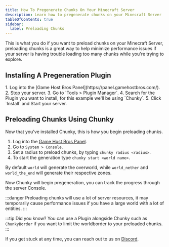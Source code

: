 ```yaml
---
title: How To Pregenerate Chunks On Your Minecraft Server
description: Learn how to pregenerate chunks on your Minecraft Server
tableOfContents: true
sidebar:
  label: Preloading Chunks
---
```


This is what you do if you want to preload chunks on your Minecraft Server, preloading chunks is a great way to help minimize performance issues if your server is having trouble loading too many chunks while you're trying to explore.

## Installing A Pregeneration Plugin
<Steps>
  1. Log into the [Game Host Bros Panel](https://panel.gamehostbros.com/).
  2. Stop your server.
  3. Go to `Tools > Plugin Manager`.
  4. Search for the Plugin you want to install, for this example we'll be using `Chunky`.
  5. Click `Install` and Start your server.
</Steps>

## Preloading Chunks Using Chunky

Now that you've installed Chunky, this is how you begin preloading chunks.
<Steps>
  1. Log into the [Game Host Bros Panel](https://panel.gamehostbros.com/).
  2. Go to `System > Console`.
  3. Set a radius to preload chunks, by typing `chunky radius <radius>`.
  4. To start the generation type `chunky start <world name>`.
</Steps>

By default `world` will generate the overworld, while `world_nether` and `world_the_end` will generate their respective zones.
 
Now Chunky will begin pregeneration, you can track the progress through the server Console.

:::danger
Preloading chunks will use a lot of server resources, it may temporarily cause performance issues if you have a large world with a lot of entities.
:::

:::tip
Did you know? You can use a Plugin alongside Chunky such as `ChunkyBorder` if you want to limit the worldborder to your preloaded chunks.
:::

If you get stuck at any time, you can reach out to us on [Discord](https://discord.gg/FN4XgbAwzr).
